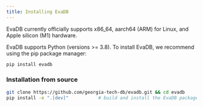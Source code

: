 ```yaml
---
title: Installing EvaDB
---
```


EvaDB currently officially supports x86_64, aarch64 (ARM) for Linux, and Apple silicon (M1) hardware.

EvaDB supports Python (versions >= 3.8). To install EvaDB, we recommend using the pip package manager:

```bash
pip install evadb
```

### Installation from source
```bash
git clone https://github.com/georgia-tech-db/evadb.git && cd evadb
pip install -e ".[dev]"           # build and install the EvaDB package
```